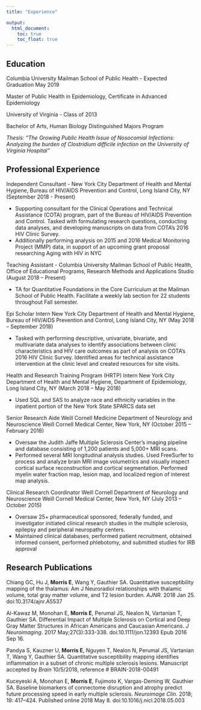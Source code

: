 ```yaml
---
title: "Experience"

output:
  html_document:
    toc: true
    toc_float: true
---
```


## Education 

Columbia University Mailman School of Public Health - Expected Graduation May 2019

Master of Public Health in Epidemiology, Certificate in Advanced Epidemiology

University of Virginia - Class of 2013

Bachelor of Arts, Human Biology Distinguished Majors Program

*Thesis: “The Growing Public Health Issue of Nosocomial Infections: Analyzing the burden of Clostridium difficile infection on the University of Virginia Hospital”*

## Professional Experience

Independent Consultant - New York City Department of Health and Mental Hygiene, Bureau of HIV/AIDS Prevention and Control, Long Island City, NY (September 2018 - Present)

 * Supporting consultant for the Clinical Operations and Technical Assistance (COTA) program, part of the Bureau of HIV/AIDS Prevention and Control. Tasked with formulating research questions, conducting data analyses, and developing manuscripts on data from COTA's 2016 HIV Clinic Survey. 
 * Additionally performing analysis on 2015 and 2016 Medical Monitoring Project (MMP) data, in support of an upcoming grant proposal researching Aging with HIV in NYC 

Teaching Assistant -  Columbia University Mailman School of Public Health, Office of Educational Programs, Research Methods and Applications Studio (August 2018 – Present) 

* TA for Quantitative Foundations in the Core Curriculum at the Mailman School of Public Health. Facilitate a weekly lab section for 22 students throughout Fall semester.

Epi Scholar Intern New York City Department of Health and Mental Hygiene, Bureau of HIV/AIDS Prevention and Control, Long Island City, NY (May 2018 – September 2018)

* Tasked with performing descriptive, univariate, bivariate, and multivariate data analyses to identify associations between clinic characteristics and HIV care outcomes as part of analysis on COTA's 2016 HIV Clinic Survey. Identified areas for technical assistance intervention at the clinic level and created resources for site visits.

Health and Research Training Program (HRTP) Intern New York City Department of Health and Mental Hygiene, Department of Epidemiology, Long Island City, NY (March 2018 – May 2018)

* Used SQL and SAS to analyze race and ethnicity variables in the inpatient portion of the New York State SPARCS data set

Senior Research Aide Weill Cornell Medicine Department of Neurology and Neuroscience Weill Cornell Medical Center, New York, NY (October 2015 – February 2018)

* Oversaw the Judith Jaffe Multiple Sclerosis Center’s imaging pipeline and database consisting of 1,200 patients and 5,000+ MRI scans.
* Performed several MRI longitudinal analysis studies. Used FreeSurfer to process and analyze brain MRI image volumetrics and visually inspect cortical surface reconstruction and cortical segmentation. Performed myelin water fraction map, lesion map, and localized region of interest map analysis.

Clinical Research Coordinator Weill Cornell Department of Neurology and Neuroscience Weill Cornell Medical Center, New York, NY (July 2013 – October 2015)

* Oversaw 25+ pharmaceutical sponsored, federally funded, and investigator initiated clinical research studies in the multiple sclerosis, epilepsy and peripheral neuropathy centers.
* Maintained clinical databases, performed patient recruitment, obtained informed consent, performed phlebotomy, and submitted studies for IRB approval

## Research Publications

Chiang GC, Hu J, **Morris E**, Wang Y, Gauthier SA. Quantitative susceptibility mapping of the thalamus: Am J Neuroradiol relationships with thalamic volume, total gray matter volume, and T2 lesion burden. *AJNR*. 2018 Jan 25. doi:10.3174/ajnr.A5537

Al-Kawaz M, Monohan E, **Morris E**, Perumal JS, Nealon N, Vartanian T, Gauthier SA. Differential Impact of Multiple Sclerosis on Cortical and Deep Gray Matter Structures in African Americans and Caucasian Americans. *J Neuroimaging*. 2017 May;27(3):333-338. doi:10.1111/jon.12393 Epub 2016 Sep 16.

Pandya S, Kauzner U, **Morris E**, Nguyen T, Nealon N, Perumal JS, Vartanian T, Wang Y, Gauthier SA. Quantitative susceptibility mapping identifies inflammation in a subset of chronic multiple sclerosis lesions. Manuscript accepted by *Brain* 10/5/2018, reference # BRAIN-2018-00491

Kuceyeski A, Monohan E, **Morris E**, Fujimoto K, Vargas-Deming W, Gauthier SA. Baseline biomarkers of connectome disruption and atrophy predict future processing speed in early multiple sclerosis. *Neuroimage Clin.* 2018; 19: 417–424. Published online 2018 May 8. doi:10.1016/j.nicl.2018.05.003